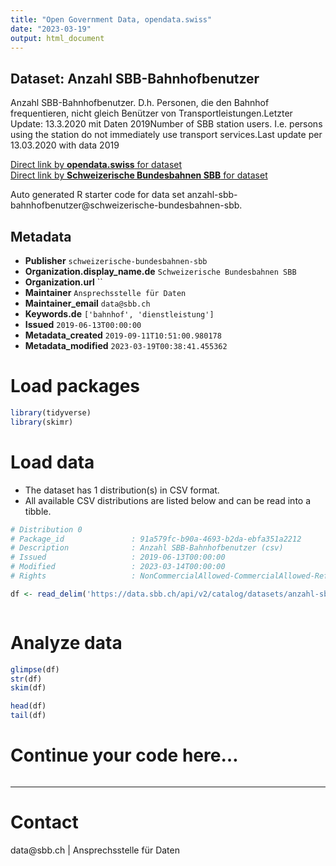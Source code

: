 ```yaml
---
title: "Open Government Data, opendata.swiss"
date: "2023-03-19"
output: html_document
---
```


## Dataset: Anzahl SBB-Bahnhofbenutzer

Anzahl SBB-Bahnhofbenutzer. D.h. Personen, die den Bahnhof frequentieren, nicht gleich Benützer von Transportleistungen.Letzter Update: 13.3.2020 mit Daten 2019Number of SBB station users. I.e. persons using the station do not immediately use transport services.Last update per 13.03.2020 with data 2019

[Direct link by **opendata.swiss** for dataset](https://opendata.swiss/de/dataset/anzahl-sbb-bahnhofbenutzer)<br>
[Direct link by **Schweizerische Bundesbahnen SBB** for dataset](https://data.sbb.ch/explore/dataset/anzahl-sbb-bahnhofbenutzer/)

Auto generated R starter code for data set anzahl-sbb-bahnhofbenutzer@schweizerische-bundesbahnen-sbb.

## Metadata

- **Publisher** `schweizerische-bundesbahnen-sbb`
- **Organization.display_name.de** `Schweizerische Bundesbahnen SBB`
- **Organization.url** ``
- **Maintainer** `Ansprechsstelle für Daten`
- **Maintainer_email** `data@sbb.ch`
- **Keywords.de** `['bahnhof', 'dienstleistung']`
- **Issued** `2019-06-13T00:00:00`
- **Metadata_created** `2019-09-11T10:51:00.980178`
- **Metadata_modified** `2023-03-19T00:38:41.455362`


# Load packages

```r

library(tidyverse)
library(skimr)

```

# Load data

-   The dataset has 1 distribution(s) in CSV format.
-   All available CSV distributions are listed below and can be read into a tibble.

```r

# Distribution 0
# Package_id               : 91a579fc-b90a-4693-b2da-ebfa351a2212
# Description              : Anzahl SBB-Bahnhofbenutzer (csv)
# Issued                   : 2019-06-13T00:00:00
# Modified                 : 2023-03-14T00:00:00
# Rights                   : NonCommercialAllowed-CommercialAllowed-ReferenceRequired

df <- read_delim('https://data.sbb.ch/api/v2/catalog/datasets/anzahl-sbb-bahnhofbenutzer/exports/csv')



```

# Analyze data

```r

glimpse(df)
str(df)
skim(df)

head(df)
tail(df)

```

# Continue your code here...

```r

```

------------------------------------------------------------------------

# Contact

data@sbb.ch | Ansprechsstelle für Daten
